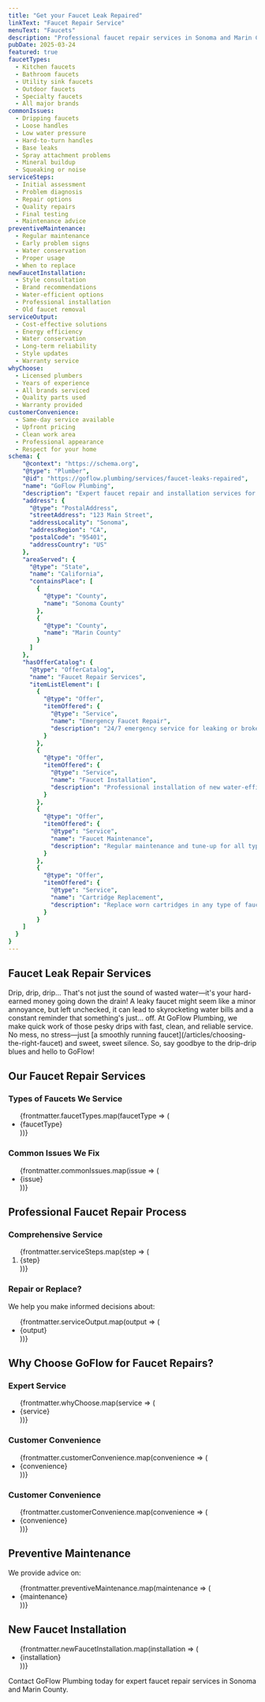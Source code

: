 ```yaml
---
title: "Get your Faucet Leak Repaired"
linkText: "Faucet Repair Service"
menuText: "Faucets"
description: "Professional faucet repair services in Sonoma and Marin County. Any type of faucet repaired by our expert plumbers with upfront pricing."
pubDate: 2025-03-24
featured: true
faucetTypes:
  - Kitchen faucets
  - Bathroom faucets
  - Utility sink faucets
  - Outdoor faucets
  - Specialty faucets
  - All major brands
commonIssues:
  - Dripping faucets
  - Loose handles
  - Low water pressure
  - Hard-to-turn handles
  - Base leaks
  - Spray attachment problems
  - Mineral buildup
  - Squeaking or noise
serviceSteps:
  - Initial assessment
  - Problem diagnosis
  - Repair options
  - Quality repairs
  - Final testing
  - Maintenance advice
preventiveMaintenance:
  - Regular maintenance
  - Early problem signs
  - Water conservation
  - Proper usage
  - When to replace
newFaucetInstallation:
  - Style consultation
  - Brand recommendations
  - Water-efficient options
  - Professional installation
  - Old faucet removal
serviceOutput:
  - Cost-effective solutions
  - Energy efficiency
  - Water conservation
  - Long-term reliability
  - Style updates
  - Warranty service
whyChoose:
  - Licensed plumbers
  - Years of experience
  - All brands serviced
  - Quality parts used
  - Warranty provided
customerConvenience:
  - Same-day service available
  - Upfront pricing
  - Clean work area
  - Professional appearance
  - Respect for your home
schema: {
    "@context": "https://schema.org",
    "@type": "Plumber",
    "@id": "https://goflow.plumbing/services/faucet-leaks-repaired",
    "name": "GoFlow Plumbing",
    "description": "Expert faucet repair and installation services for all types of faucets including kitchen, bathroom, utility, and outdoor. Same-day service available with upfront pricing.",
    "address": {
      "@type": "PostalAddress",
      "streetAddress": "123 Main Street",
      "addressLocality": "Sonoma",
      "addressRegion": "CA",
      "postalCode": "95401",
      "addressCountry": "US"
    },
    "areaServed": {
      "@type": "State",
      "name": "California",
      "containsPlace": [
        {
          "@type": "County",
          "name": "Sonoma County"
        },
        {
          "@type": "County",
          "name": "Marin County"
        }
      ]
    },
    "hasOfferCatalog": {
      "@type": "OfferCatalog",
      "name": "Faucet Repair Services",
      "itemListElement": [
        {
          "@type": "Offer",
          "itemOffered": {
            "@type": "Service",
            "name": "Emergency Faucet Repair",
            "description": "24/7 emergency service for leaking or broken faucets"
          }
        },
        {
          "@type": "Offer",
          "itemOffered": {
            "@type": "Service",
            "name": "Faucet Installation",
            "description": "Professional installation of new water-efficient faucets"
          }
        },
        {
          "@type": "Offer",
          "itemOffered": {
            "@type": "Service",
            "name": "Faucet Maintenance",
            "description": "Regular maintenance and tune-up for all types of faucets"
          }
        },
        {
          "@type": "Offer",
          "itemOffered": {
            "@type": "Service",
            "name": "Cartridge Replacement",
            "description": "Replace worn cartridges in any type of faucet"
          }
        }
    ]
  }
}
---
```


<article itemScope itemType="https://schema.org/Service">
<div itemprop="makesOffer" itemscope itemtype="https://schema.org/Offer">
  <h1 itemprop="name">Faucet Leak Repair Services</h1>
</div>

<div itemprop="description">
  <p>
    Drip, drip, drip… That's not just the sound of wasted water—it's your hard-earned money going down the drain! A leaky faucet might seem like a minor annoyance, but left unchecked, it can lead to skyrocketing water bills and a constant reminder that something's just… off. At GoFlow Plumbing, we make quick work of those pesky drips with fast, clean, and reliable service. No mess, no stress—just [a smoothly running faucet](/articles/choosing-the-right-faucet) and sweet, sweet silence. So, say goodbye to the drip-drip blues and hello to GoFlow!
  </p>
</div>

<section itemScope itemType="https://schema.org/OfferCatalog">
  <h2>Our Faucet Repair Services</h2>

  <div>
    <h3>Types of Faucets We Service</h3>
    <ul itemprop="itemListElement">
      {frontmatter.faucetTypes.map(faucetType => (
        <li itemScope itemType="https://schema.org/Offer">
          <span itemprop="itemOffered" itemScope itemType="https://schema.org/Service">
            <span itemprop="name">{faucetType}</span>
          </span>
        </li>
      ))}
    </ul>
  </div>

  <div>
    <h3>Common Issues We Fix</h3>
    <ul itemprop="itemListElement">
      {frontmatter.commonIssues.map(issue => (
        <li itemScope itemType="https://schema.org/Offer">
          <span itemprop="itemOffered" itemScope itemType="https://schema.org/Service">
            <span itemprop="name">{issue}</span>
          </span>
        </li>
      ))}
    </ul>
  </div>
</section>

<section itemScope itemType="https://schema.org/HowTo">
  <h2 itemprop="name">Professional Faucet Repair Process</h2>

  <div>
    <h3>Comprehensive Service</h3>
    <ol itemprop="step">
      {frontmatter.serviceSteps.map(step => (
        <li itemScope itemType="https://schema.org/HowToStep">
          <span itemprop="name">{step}</span>
        </li>
      ))}
    </ol>
  </div>

  <div itemScope itemType="https://schema.org/Service">
    <h3>Repair or Replace?</h3>
    <p>We help you make informed decisions about:</p>
    <ul itemprop="serviceOutput">
      {frontmatter.serviceOutput.map(output => (
        <li>{output}</li>
      ))}
    </ul>
  </div>
</section>

<section itemScope itemType="https://schema.org/Service">
  <h2>Why Choose GoFlow for Faucet Repairs?</h2>

  <div>
    <h3>Expert Service</h3>
    <ul itemprop="hasOfferCatalog" itemScope itemType="https://schema.org/OfferCatalog">
      {frontmatter.whyChoose.map(service => (
        <li itemprop="itemListElement" itemScope itemType="https://schema.org/Offer">
          <span itemprop="itemOffered" itemScope itemType="https://schema.org/Service">
            <span itemprop="name">{service}</span>
          </span>
        </li>
      ))}
    </ul>
  </div>

  <div>
    <h3>Customer Convenience</h3>
    <ul itemprop="hasOfferCatalog" itemScope itemType="https://schema.org/OfferCatalog">
      {frontmatter.customerConvenience.map(convenience => (
        <li itemprop="itemListElement" itemScope itemType="https://schema.org/Offer">
          <span itemprop="itemOffered" itemScope itemType="https://schema.org/Service">
            <span itemprop="name">{convenience}</span>
          </span>
        </li>
      ))}
    </ul>
  </div>

  <div>
    <h3>Customer Convenience</h3>
    <ul itemprop="hasOfferCatalog" itemScope itemType="https://schema.org/OfferCatalog">
      {frontmatter.customerConvenience.map(convenience => (
        <li itemprop="itemListElement" itemScope itemType="https://schema.org/Offer">
          <span itemprop="itemOffered" itemScope itemType="https://schema.org/Service">
            <span itemprop="name">{convenience}</span>
          </span>
        </li>
      ))}
    </ul>
  </div>
</section>

<section itemScope itemType="https://schema.org/Service">
  <h2>Preventive Maintenance</h2>

  <div itemprop="serviceOutput">
    <p>We provide advice on:</p>
    <ul>
      {frontmatter.preventiveMaintenance.map(maintenance => (
        <li>{maintenance}</li>
      ))}
    </ul>
  </div>
</section>

<section itemScope itemType="https://schema.org/Service">
  <h2>New Faucet Installation</h2>

  <div itemprop="serviceOutput">
    <ul>
      {frontmatter.newFaucetInstallation.map(installation => (
        <li>{installation}</li>
      ))}
    </ul>
  </div>
</section>

<section itemScope itemType="https://schema.org/ContactPoint">
  <p>
    Contact GoFlow Plumbing today for expert faucet repair services in Sonoma and Marin County.
  </p>
</section>
</article>
